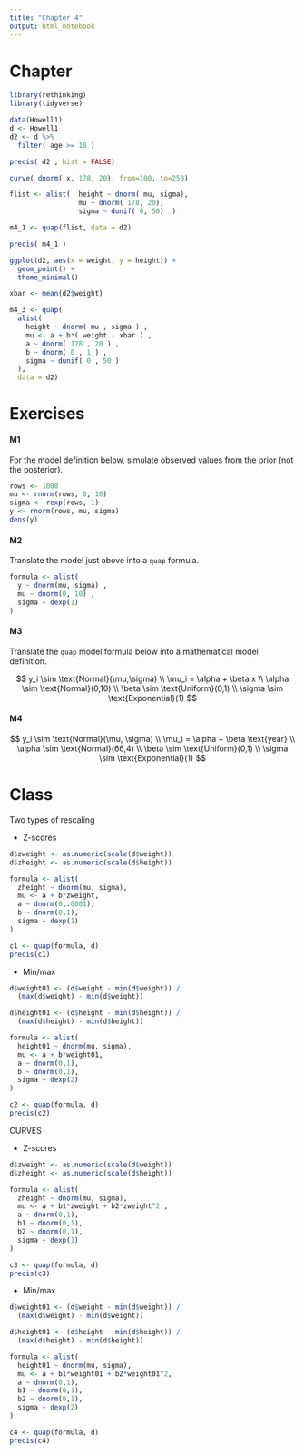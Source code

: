 ```yaml
---
title: "Chapter 4"
output: html_notebook
---
```


# Chapter

```r
library(rethinking)
library(tidyverse)

```

```r
data(Howell1)
d <- Howell1
d2 <- d %>% 
  filter( age >= 18 )

precis( d2 , hist = FALSE)

curve( dnorm( x, 178, 20), from=100, to=250) 

```

```r
flist <- alist(  height ~ dnorm( mu, sigma),
                 mu ~ dnorm( 178, 20),  
                 sigma ~ dunif( 0, 50)  ) 

m4_1 <- quap(flist, data = d2)

precis( m4_1 )

```

```r
ggplot(d2, aes(x = weight, y = height)) +
  geom_point() +
  theme_minimal()
```

```r

xbar <- mean(d2$weight)

m4_3 <- quap(
  alist(
    height ~ dnorm( mu , sigma ) ,
    mu <- a + b*( weight - xbar ) ,
    a ~ dnorm( 178 , 20 ) ,
    b ~ dnorm( 0 , 1 ) ,
    sigma ~ dunif( 0 , 50 )
  ), 
  data = d2) 

```

# Exercises

#### M1

For the model definition below, simulate observed values from the prior (not the posterior).

```r
rows <- 1000
mu <- rnorm(rows, 0, 10)
sigma <- rexp(rows, 1)
y <- rnorm(rows, mu, sigma)
dens(y)

```

#### M2

Translate the model just above into a `quap` formula.

```r
formula <- alist(
  y ~ dnorm(mu, sigma) ,
  mu ~ dnorm(0, 10) ,
  sigma ~ dexp(1)
)
```

#### M3

Translate the `quap` model formula below into a mathematical model definition.

$$
y_i \sim \text{Normal}(\mu,\sigma) \\
\mu_i = \alpha + \beta x \\
\alpha \sim \text{Normal}(0,10) \\
\beta \sim \text{Uniform}(0,1) \\
\sigma \sim \text{Exponential}(1)
$$

#### M4

$$
y_i \sim \text{Normal}(\mu, \sigma) \\
\mu_i = \alpha + \beta \text{year} \\
\alpha \sim \text{Normal}(66,4) \\
\beta \sim \text{Uniform}(0,1) \\
\sigma \sim \text{Exponential}(1)
$$

# Class

Two types of rescaling

-   Z-scores

```r
d$zweight <- as.numeric(scale(d$weight))
d$zheight <- as.numeric(scale(d$height))

formula <- alist(
  zheight ~ dnorm(mu, sigma),
  mu <- a + b*zweight,
  a ~ dnorm(0,.0001),
  b ~ dnorm(0,1),
  sigma ~ dexp(1)
)

c1 <- quap(formula, d)
precis(c1)

```

-   Min/max

```r
d$weight01 <- (d$weight - min(d$weight)) / 
  (max(d$weight) - min(d$weight))

d$height01 <- (d$height - min(d$height)) / 
  (max(d$height) - min(d$height))

formula <- alist(
  height01 ~ dnorm(mu, sigma),
  mu <- a + b*weight01,
  a ~ dnorm(0,1),
  b ~ dnorm(0,1),
  sigma ~ dexp(2)
)

c2 <- quap(formula, d)
precis(c2)

```

CURVES

-   Z-scores

```r
d$zweight <- as.numeric(scale(d$weight))
d$zheight <- as.numeric(scale(d$height))

formula <- alist(
  zheight ~ dnorm(mu, sigma),
  mu <- a + b1*zweight + b2*zweight^2 ,
  a ~ dnorm(0,1),
  b1 ~ dnorm(0,1),
  b2 ~ dnorm(0,1),
  sigma ~ dexp(1)
)

c3 <- quap(formula, d)
precis(c3)

```

-   Min/max

```r
d$weight01 <- (d$weight - min(d$weight)) / 
  (max(d$weight) - min(d$weight))

d$height01 <- (d$height - min(d$height)) / 
  (max(d$height) - min(d$height))

formula <- alist(
  height01 ~ dnorm(mu, sigma),
  mu <- a + b1*weight01 + b2*weight01^2,
  a ~ dnorm(0,1),
  b1 ~ dnorm(0,1),
  b2 ~ dnorm(0,1),
  sigma ~ dexp(2)
)

c4 <- quap(formula, d)
precis(c4)

```
